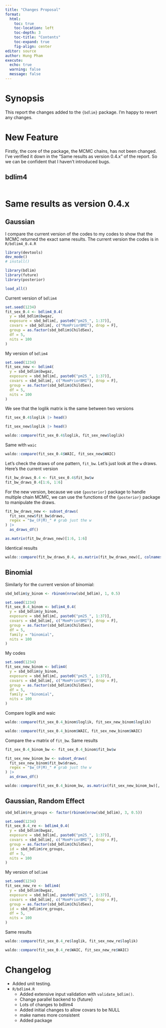 ```yaml
---
title: "Changes Proposal"
format: 
  html:
    toc: true
    toc-location: left
    toc-depth: 3
    toc-title: "Contents"
    toc-expand: true
    fig-align: center
editor: source
author: Hung Pham
execute:
  echo: true
  warning: false
  message: false
---
```


# Synopsis
This report the changes added to the `{bdlim}` package. I'm happy to revert any changes.

# New Feature
Firstly, the core of the package, the MCMC chains, has not been changed. I've verified it down in the "Same results as version 0.4.x" of the report. So we can be confident that I haven't introduced bugs.

## bdlim4
```r

```


# Same results as version 0.4.x
## Gaussian
I compare the current version of the codes to my codes to show that the MCMC returned the exact same results. The current version the codes is in `R/bdlim4_0.4.R`
```r
library(devtools)
dev_mode()
# install()

library(bdlim)
library(future)
library(posterior)

load_all()
```

Current version of `bdlim4`
```r
set.seed(1234)
fit_sex_0.4 <- bdlim4_0.4(
  y = sbd_bdlim$bwgaz,
  exposure = sbd_bdlim[, paste0("pm25_", 1:37)],
  covars = sbd_bdlim[, c("MomPriorBMI"), drop = F],
  group = as.factor(sbd_bdlim$ChildSex),
  df = 5,
  nits = 100
)
```

My version of `bdlim4`
```r
set.seed(1234)
fit_sex_new <- bdlim4(
  y = sbd_bdlim$bwgaz,
  exposure = sbd_bdlim[, paste0("pm25_", 1:37)],
  covars = sbd_bdlim[, c("MomPriorBMI"), drop = F],
  group = as.factor(sbd_bdlim$ChildSex),
  df = 5,
  nits = 100
)
```

We see that the loglik matrix is the same between two versions
```r
fit_sex_0.4$loglik |> head()
```

```r
fit_sex_new$loglik |> head()
```

```r
waldo::compare(fit_sex_0.4$loglik, fit_sex_new$loglik)
```

Same with `waic`
```r
waldo::compare(fit_sex_0.4$WAIC, fit_sex_new$WAIC)
```

Let's check the draws of one pattern, `fit_bw`. Let's just look at the `w` draws. Here's the current version
```r
fit_bw_draws_0.4 <- fit_sex_0.4$fit_bw$w
fit_bw_draws_0.4[1:6, 1:6]
```

For the new version, because we use `{posterior}` package to handle multiple chain MCMC, we can use the functions of the `{posterior}` package to manipulate the draws.
```r
fit_bw_draws_new <- subset_draws(
  fit_sex_new$fit_bw$draws,
  regex = "$w_(F|M)_" # grab just the w
) |> 
  as_draws_df()

as.matrix(fit_bw_draws_new)[1:6, 1:6]
```

Identical results
```r
waldo::compare(fit_bw_draws_0.4, as.matrix(fit_bw_draws_new)[, colnames(fit_bw_draws_0.4)])
```

## Binomial
Similarly for the current version of binomial:
```r
sbd_bdlim$y_binom <- rbinom(nrow(sbd_bdlim), 1, 0.5)

set.seed(1234)
fit_sex_0.4_binom <- bdlim4_0.4(
  y = sbd_bdlim$y_binom,
  exposure = sbd_bdlim[, paste0("pm25_", 1:37)],
  covars = sbd_bdlim[, c("MomPriorBMI"), drop = F],
  group = as.factor(sbd_bdlim$ChildSex),
  df = 5,
  family = "binomial",
  nits = 100
)
```

My codes
```r
set.seed(1234)
fit_sex_new_binom <- bdlim4(
  y = sbd_bdlim$y_binom,
  exposure = sbd_bdlim[, paste0("pm25_", 1:37)],
  covars = sbd_bdlim[, c("MomPriorBMI"), drop = F],
  group = as.factor(sbd_bdlim$ChildSex),
  df = 5,
  family = "binomial",
  nits = 100
)
```

Compare loglik and waic
```r
waldo::compare(fit_sex_0.4_binom$loglik, fit_sex_new_binom$loglik)
```

```r
waldo::compare(fit_sex_0.4_binom$WAIC, fit_sex_new_binom$WAIC)
```

Compare the `w` matrix of `fit_bw`. Same results
```r
fit_sex_0.4_binom_bw <- fit_sex_0.4_binom$fit_bw$w
```

```r
fit_sex_new_binom_bw <- subset_draws(
  fit_sex_new_binom$fit_bw$draws,
  regex = "$w_(F|M)_" # grab just the w
) |> 
  as_draws_df()

waldo::compare(fit_sex_0.4_binom_bw, as.matrix(fit_sex_new_binom_bw)[, colnames(fit_sex_0.4_binom_bw)])
```

## Gaussian, Random Effect
```r
sbd_bdlim$re_groups <- factor(rbinom(nrow(sbd_bdlim), 3, 0.5))

set.seed(1234)
fit_sex_0.4_re <- bdlim4_0.4(
  y = sbd_bdlim$bwgaz,
  exposure = sbd_bdlim[, paste0("pm25_", 1:37)],
  covars = sbd_bdlim[, c("MomPriorBMI"), drop = F],
  group = as.factor(sbd_bdlim$ChildSex),
  id = sbd_bdlim$re_groups,
  df = 5,
  nits = 100
)
```

My version of `bdlim4`
```r
set.seed(1234)
fit_sex_new_re <- bdlim4(
  y = sbd_bdlim$bwgaz,
  exposure = sbd_bdlim[, paste0("pm25_", 1:37)],
  covars = sbd_bdlim[, c("MomPriorBMI"), drop = F],
  group = as.factor(sbd_bdlim$ChildSex),
  id = sbd_bdlim$re_groups,
  df = 5,
  nits = 100
)
```

Same results
```r
waldo::compare(fit_sex_0.4_re$loglik, fit_sex_new_re$loglik)
```

```r
waldo::compare(fit_sex_0.4_re$WAIC, fit_sex_new_re$WAIC)
```

# Changelog
* Added unit testing.
* `R/bdlim4.R`
  + Added extensive input validation with `validate_bdlim()`.
  + Change parallel backend to {future}
  + Lots of changes to bdlim4
  + Added initial changes to allow covars to be NULL
  + make names more consistent
  + Added package
